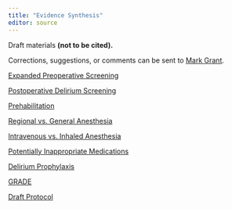 ```yaml
---
title: "Evidence Synthesis"
editor: source
---
```


Draft materials **(not to be cited).**

Corrections, suggestions, or comments can be sent to [Mark Grant](mailto:m.grant@asahq.org).

[Expanded Preoperative Screening](kq1.html)

[Postoperative Delirium Screening](kq8.html)

[Prehabilitation](kq2.html)

[Regional vs. General Anesthesia](kq3.html)

[Intravenous vs. Inhaled Anesthesia](kq4.html)

[Potentially Inappropriate Medications](kq5.html)

[Delirium Prophylaxis](kq6.html)

[GRADE](soe.html)

[Draft Protocol](protocol.html)

